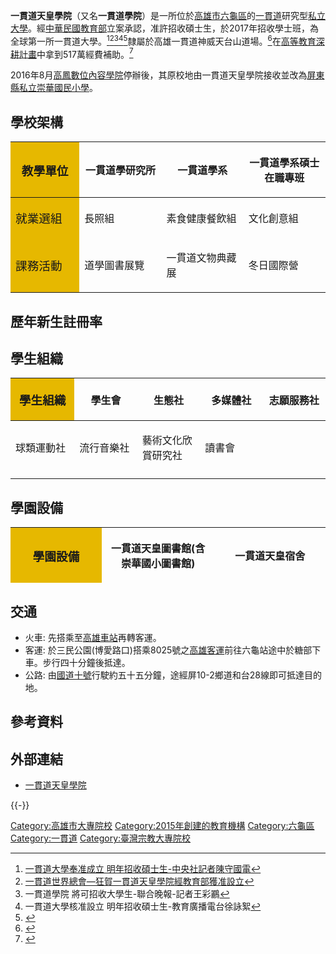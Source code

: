 {{Infobox university
| name = 一貫道天皇學院
| EnglishName = I-Kuan Tao College
| native_name =
| SealImage=[[File:I-Kuan_Tao_College_logo.png|220px]]
| SealInfo= 一貫道天皇學院校徽
| motto =崇禮敦厚，勵學行道。
| established = [[2015年|2015年]]
| type = 私立
| religious  = 一貫道
| free_label = 別名
| free = 一貫道學院
| affiliation =中華民國教育部<br>一貫道世界總會<br>中華民國一貫道總會
| grades =
| president =
| principal = 唐宇岳
| dean =
| college = 
| house =
| sc =
| cs =
| faculty =
| staff =
| students = 171（[[2019年|2019年]]）<ref>{{Cite web |url=http://udb.moe.edu.tw/StatCardList/University/000012CE61E4/1R04/%E8%B2%A1%E5%9C%98%E6%B3%95%E4%BA%BA%E4%B8%80%E8%B2%AB%E9%81%93%E5%A4%A9%E7%9A%87%E5%9F%BA%E9%87%91%E6%9C%83%E4%B8%80%E8%B2%AB%E9%81%93%E5%A4%A9%E7%9A%87%E5%AD%B8%E9%99%A2 |title=教育部大專校院校務資訊公開平台 |access-date=2018-06-18 |archive-date=2022-03-03 |archive-url=https://web.archive.org/web/20220303093237/http://udb.moe.edu.tw/StatCardList/University/000012CE61E4/1R04/%E8%B2%A1%E5%9C%98%E6%B3%95%E4%BA%BA%E4%B8%80%E8%B2%AB%E9%81%93%E5%A4%A9%E7%9A%87%E5%9F%BA%E9%87%91%E6%9C%83%E4%B8%80%E8%B2%AB%E9%81%93%E5%A4%A9%E7%9A%87%E5%AD%B8%E9%99%A2 }}</ref>
| athletics =
| conference =
| colors = 黃
| mascot = 
| magazine =
| address = {{TWN}}[[高雄市|高雄市]][[六龜區|六龜區]]新寮里三民路81號
| telephone = +886 07-6872129 /139
| fax =
| mail =
| website = http://www.iktc.edu.tw
|legal_person = 財團法人一貫道天皇基金會一貫道天皇學院
}}
{{I-kuan Tao}}
'''一貫道天皇學院'''（又名'''一貫道學院'''）是一所位於[[高雄市|高雄市]][[六龜區|六龜區]]的[[一貫道|一貫道]]研究型[[私立大學|私立大學]]。經[[中華民國教育部|中華民國教育部]]立案承認，准許招收碩士生，於2017年招收學士班，為全球第一所一貫道大學。<ref>[http://etaiwannews.com/etn/news_content.php?id=1059459&lang=tc_news&cate_img=260.jpg&cate_rss=news_DD 一貫道大學奉准成立 明年招收碩士生-中央社記者陳守國電]{{Dead link}}</ref><ref>[http://www.ikuantao.org.tw/modules/tadnews/pda.php?nsn=116 一貫道世界總會—狂賀一貫道天皇學院經教育部獲准設立]</ref><ref>一貫道學院 將可招收大學生-聯合晚報-記者王彩鸝</ref><ref>一貫道大學核准設立 明年招收碩士生-教育廣播電台徐詠絮</ref><ref>{{Cite web |url=https://ulist.moe.gov.tw/Query/Area/S |title=教育部大專院校104學年度 |accessdate=2016-10-04 |archive-date=2020-11-03 |archive-url=https://web.archive.org/web/20201103003503/https://ulist.moe.gov.tw/Query/Area/S |dead-url=no }}</ref>隸屬於高雄一貫道神威天台山道場。<ref>{{Cite web |url=https://www.taiwangods.com/html/landscape/1_0011.aspx?i=65 |title=內政部宗教資訊網-宗教百景 |accessdate=2018-12-03 |archive-date=2020-11-03 |archive-url=https://web.archive.org/web/20201103045143/https://www.taiwangods.com/html/landscape/1_0011.aspx?i=65 |dead-url=no }}</ref>在[[高等教育深耕計畫|高等教育深耕計畫]]中拿到517萬經費補助。<ref>{{Cite web |url=https://www.ettoday.net/news/20180306/1124854.htm |title=一貫道學院超強！　註冊率92.86%、人均經費又贏台清交成-東森新聞雲 |accessdate=2018-12-03 |archive-date=2020-11-23 |archive-url=https://web.archive.org/web/20201123141139/https://www.ettoday.net/news/20180306/1124854.htm |dead-url=no }}</ref>

2016年8月[[高鳳數位內容學院|高鳳數位內容學院]]停辦後，其原校地由一貫道天皇學院接收並改為[[屏東縣私立崇華國民小學|屏東縣私立崇華國民小學]]。

==學校架構==
{| class="wikitable"
|-
! width="220" style="background-color: #E6B800;" rowspan=1| <span style="font-size:14pt;">教學單位
|width="280"| 一貫道學研究所
|width="280"|一貫道學系
|width="280"|一貫道學系碩士在職專班
|-
! width="220" style="background-color: #E6B800;" rowspan=1| <span style="font-size:14pt;">就業選組
|width="280"|長照組
|width="280"|素食健康餐飲組
|width="280"|文化創意組
|-
! width="220" style="background-color: #E6B800;" rowspan=1| <span style="font-size:14pt;">課務活動
|width="280"|道學圖書展覽
|width="280"|一貫道文物典藏展
|width="280"|冬日國際營
|width="280"|神威之美攝影比賽
|}

==歷年新生註冊率==

==學生組織==
{| class="wikitable"
|-
! width="220" style="background-color: #E6B800;" rowspan=1| <span style="font-size:14pt;">學生組織
|width="280"|學生會
|width="280"|生態社
|width="280"|多媒體社
|width="280"|志願服務社
|-
|width="280"|球類運動社
|width="280"|流行音樂社
|width="280"|藝術文化欣賞研究社
|width="280"|讀書會
|-
|}

==學園設備==
{| class="wikitable"
|-
! width="220" style="background-color: #E6B800;" rowspan=1| <span style="font-size:14pt;">學園設備
|width="280"|一貫道天皇圖書館(含崇華國小圖書館)
|width="280"|一貫道天皇宿舍
|}

==交通==
*火車: 先搭乘至[[高雄車站|高雄車站]]再轉客運。
*客運: 於三民公園(博愛路口)搭乘8025號之[[高雄客運|高雄客運]]前往六龜站途中於糖部下車。步行四十分鐘後抵達。
*公路: 由[[國道十號|國道十號]]行駛約五十五分鐘，途經屏10-2鄉道和台28線即可抵達目的地。

==參考資料==
{{reflist|2}}

==外部連結==
*[http://www.iktc.edu.tw/ 一貫道天皇學院]{{Wayback|url=http://www.iktc.edu.tw/ |date=20200501182102 }}
{{-}}
{{高雄市大專院校}}
{{臺灣私立大專院校}}

[[Category:高雄市大專院校|Category:高雄市大專院校]]
[[Category:2015年創建的教育機構|Category:2015年創建的教育機構]]
[[Category:六龜區|Category:六龜區]]
[[Category:一貫道|Category:一貫道]]
[[Category:臺灣宗教大專院校|Category:臺灣宗教大專院校]]